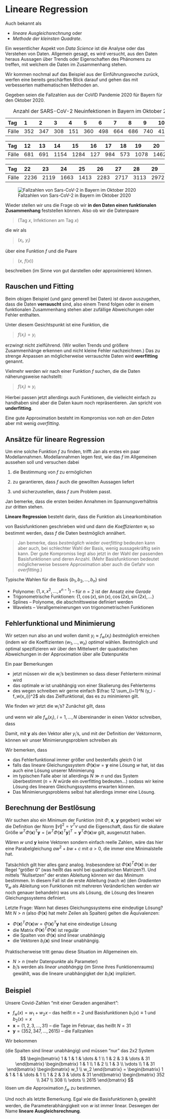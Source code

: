 # Lineare Regression {#sec-lineare-regression}

Auch bekannt als

 * *lineare Ausgleichsrechnung* oder
 * *Methode der kleinsten Quadrate*.

Ein wesentlicher Aspekt von *Data Science* ist die Analyse oder das
Verstehen von Daten. Allgemein gesagt, es wird versucht, aus den Daten
heraus Aussagen über Trends oder Eigenschaften des Phänomens zu treffen,
mit welchem die Daten im Zusammenhang stehen.

Wir kommen nochmal auf das Beispiel aus der Einf&uuml;hrungswoche zur&uuml;ck, werfen eine bereits gesch&auml;rften Blick darauf und gehen das mit verbesserten mathematischen Methoden an.

Gegeben seien die Fallzahlen aus der CoVID Pandemie 2020 f&uuml;r Bayern f&uuml;r den Oktober 2020.

::: footnotesize
::: {#tab:covid-cases}
  Tag        1      2      3      4      5      6      7      8      9      10     11
  ---------- ------ ------ ------ ------ ------ ------ ------ ------ ------ ------ ------
  Fälle      352    347    308    151    360    498    664    686    740    418    320

  : Anzahl der SARS-CoV-2 Neuinfektionen in Bayern im Oktober 2020.
:::

  Tag        12     13     14      15      16     17     18     19      20      21
  ---------- ------ ------ ------- ------- ------ ------ ------ ------- ------- -------
  Fälle      681    691    1154    1284    127    984    573    1078    1462    2239

  Tag        22      23      24      25      26      27      28      29      30      31
  ---------- ------- ------- ------- ------- ------- ------- ------- ------- ------- -------
  Fälle      2236    2119    1663    1413    2283    2717    3113    2972    3136    2615
                                                                                     
:::

![Fallzahlen von Sars-CoV-2 in Bayern im Oktober
2020](bilder/02-cases.png){#fig:cases width=".8\\textwidth"}

Wieder stellen wir uns die Frage ob wir **in den Daten einen funktionalen
Zusammenhang** feststellen können. Also ob wir die Datenpaare

> (Tag $x$, Infektionen am Tag $x$)

die wir als 

> ($x_i$, $y_i$)


über eine Funktion $f$ und die Paare

> ($x$, $f(x)$)

beschreiben (im Sinne von gut darstellen oder approximieren) können.

## Rauschen und Fitting

Beim obigen Beispiel (und ganz generell bei Daten) ist davon auszugehen, dass die Daten **verrauscht** sind, also einem Trend folgen oder in einem funktionalen Zusammenhang stehen aber zuf&auml;llige Abweichungen oder Fehler enthalten.

Unter diesem Gesichtspunkt ist eine Funktion, die 

> $f(x_i)=y_i$

erzwingt nicht zielführend. (Wir wollen Trends und gr&ouml;&szlig;ere Zusammenhänge erkennen und nicht kleine Fehler nachzeichnen.) Das zu strenge Anpassen an m&ouml;glicherweise verrauschte Daten wird **overfitting** genannt.

Vielmehr werden wir nach einer Funktion $f$ suchen, die die Daten n&auml;herungsweise nachstellt: 

> $f(x_i)\approx y_i$

Hierbei passen jetzt allerdings auch Funktionen, die vielleicht einfach zu handhaben sind aber die Daten kaum noch repr&auml;sentieren. Jan spricht von **underfitting**.

Eine gute Approximation besteht im Kompromiss von *nah an den Daten* aber mit wenig *overfitting*.

## Ans&auml;tze f&uuml;r lineare Regression

Um eine solche Funktion $f$ zu finden, trifft Jan als erstes ein paar
Modellannahmen. Modellannahmen legen fest, wie das $f$ im Allgemeinen
aussehen soll und versuchen dabei

1.  die Bestimmung von $f$ zu ermöglichen

2.  zu garantieren, dass $f$ auch die gewollten Aussagen liefert

3.  und sicherzustellen, dass $f$ zum Problem passt.

Jan bemerke, dass die ersten beiden Annahmen im Spannungsverhältnis zur
dritten stehen.

**Lineare Regression** besteht darin, dass die Funktion als Linearkombination

\begin{equation*}
f_w(x) = \sum_{j=1}^n w_j b_j(x)
\end{equation*}

von Basisfunktionen geschrieben wird und dann die *Koeffizienten* $w_i$ so bestimmt werden, dass $f$ die Daten bestmöglich ann&auml;hert. 

> Jan bemerke, dass *bestmöglich* wieder *overfitting* bedeuten kann aber auch, bei schlechter Wahl der Basis, wenig aussagekr&auml;ftig sein kann. Der gute Kompromiss liegt also jetzt in der Wahl der passenden Basisfunktionen und deren Anzahl. (Mehr Basisfunktionen bedeutet m&ouml;glicherweise bessere Approximation aber auch die Gefahr von *overfitting*.)

Typische Wahlen f&uuml;r die Basis $\{b_1, b_2, \dotsc, b_n\}$ sind

 * Polynome: $\{1, x, x^2, \dotsc, x^{n-1}\}$ -- f&uuml;r $n=2$ ist der Ansatz *eine Gerade*
 * Trigonometrische Funktionen: $\{1, \cos(x), \sin(x), \cos(2x), \sin(2x), \dotsc\}$
 * Splines -- Polynome, die abschnittsweise definiert werden
 * Wavelets -- Verallgemeinerungen von trigonometrischen Funktionen

## Fehlerfunktional und Minimierung {#sec-linreg-minimierung}

Wir setzen nun also an
\begin{equation*}
f_w(x) = \sum_{j=1}^nw_j b_j (x)
\end{equation*}
und wollen damit $y_i \approx f_w(x_i)$ *bestmöglich* erreichen (indem wir die Koeffizienten $(w_1, \dotsc, w_n)$ *optimal* w&auml;hlen. Bestmöglich und optimal spezifizieren wir &uuml;ber den Mittelwert der quadratischen Abweichungen in der Approximation &uuml;ber alle Datenpunkte
\begin{equation*}
\frac{1}{N}\sum_{i=1}^N (y_i - f_w(x_i))^2
\end{equation*}

Ein paar Bemerkungen

 * jetzt m&uuml;ssen wir die $w_i$'s bestimmen so dass dieser Fehlerterm minimal wird
 * das optimale $w$ ist unabh&auml;ngig von einer Skalierung des Fehlerterms
 * des wegen schreiben wir gerne einfach $\frac 12 \sum_{i=1}^N (y_i - f_w(x_i))^2$ als das Zielfunktional, das es zu minimieren gilt.

Wie finden wir jetzt die $w_i$'s? Zun&auml;chst gilt, dass 
\begin{equation*}
f_w(x_i) = \sum_{i=j}^n w_j b_j(x_i) = 
\begin{bmatrix}
b_1(x_i) & b_2(x_i) & \dots & b_n(x_i)
\end{bmatrix}
\begin{bmatrix}
w_1 \\ w_2 \\ \vdots \\ w_n
\end{bmatrix}
\end{equation*}

und wenn wir alle $f_w(x_i)$, $i=1,\dotsc,N$ &uuml;bereinander in einen Vektor schreiben, dass

\begin{equation*}
f_w(\mathbf x) := 
\begin{bmatrix}
f_w(x_1) \\ \vdots \\ f_w(x_N)
\end{bmatrix}
=
\begin{bmatrix}
b_1(x_1) & \dots & b_n(x_1) \\
\vdots & \ddots & \vdots \\
b_1(x_N) & \dots & b_n(x_N)
\end{bmatrix}
\begin{bmatrix}
w_1 \\ \vdots \\ w_n
\end{bmatrix}
=: \Phi(\mathbf x) w
\end{equation*}

Damit, mit $\mathbf y$ als den Vektor aller $y_i$'s, und mit der Definition der Vektornorm, k&ouml;nnen wir unser Minimierungsproblem schreiben als
\begin{equation*}
\frac 12  \sum_{i=1}^N (y_i - f_w(x_i))^2 = \frac 12 \| \mathbf y - \Phi (\mathbf x) w\|^2 \to \min.
\end{equation*}

Wir bemerken, dass

 * das Fehlerfunktional immer gr&ouml;&szlig;er und bestenfalls gleich 0 ist
 * falls das lineare Gleichungssystem $\Phi (\mathbf x)w = \mathbf y$ eine L&ouml;sung $w$ hat, ist das auch eine L&ouml;sung unserer Minimierung
 * im typischen Falle aber ist allerdings $N\gg n$ und das System &uuml;berbestimmt ($n=N$ w&uuml;rde ein overfitting bedeuten...) sodass wir keine L&ouml;sung des linearen Gleichungssystems erwarten k&ouml;nnen.
 * Das Minimierungsproblems selbst hat allerdings immer eine L&ouml;sung. 

## Berechnung der Bestl&ouml;sung

Wir suchen also ein Minimum der Funktion (mit $\Phi$, $\mathbf x$, $\mathbf y$ gegeben)
\begin{equation*}
\begin{split}
w \mapsto \frac 12 \|\mathbf y - \Phi(\mathbf x)w \|^2 &= \frac 12 (\mathbf y - \Phi(\mathbf x)w)^T(\mathbf y - \Phi(\mathbf x)w)  \\ 
&= \frac 12 [\mathbf y^T\mathbf y - \mathbf y^T \Phi(\mathbf x)w - w^T \Phi(\mathbf x)^T\mathbf y  + w^T \Phi(\mathbf x)^T\Phi(\mathbf x)w] \\
&= \frac 12 [\mathbf y^T\mathbf y -2 w^T \Phi(\mathbf x)^T\mathbf y  + w^T \Phi(\mathbf x)^T\Phi(\mathbf x)w] 
\end{split}
\end{equation*}
wobei wir die Definition der Norm $\|v\|^2 = v^Tv$ und die Eigenschaft, dass f&uuml;r die skalare Gr&ouml;&szlig;e $w^T \Phi(\mathbf x)^T\mathbf y = [w^T \Phi(\mathbf x)^T\mathbf y]^T = \mathbf y^T \Phi(\mathbf x)w$ gilt, ausgenutzt haben.

W&auml;ren $w$ und $\mathbf y$ keine Vektoren sondern einfach reelle Zahlen, w&auml;re das hier eine Parabelgleichung $aw^2 + bw + c$ mit $a>0$, die immer eine Minimalstelle hat.

Tats&auml;chlich gilt hier alles ganz analog. Insbesondere ist $\Phi(\mathbf x)^T\Phi(\mathbf x)$ in der Regel "gr&ouml;&szlig;er 0" (was hei&szlig;t das wohl bei quadratischen Matrizen?). Und mittels "Nullsetzen" der ersten Ableitung k&ouml;nnen wir das Minimum bestimmen. In diesem Fall ist die erste Ableitung (nach $w$)
\begin{equation*}
\nabla_w (\frac 12 \|\mathbf y - \Phi(\mathbf x) \|^2) = \Phi(\mathbf x)^T\Phi(\mathbf x)w - \Phi(\mathbf x)^T\mathbf y,
\end{equation*}
(den *Gradienten* $\nabla_w$ als Ableitung von Funktionen mit mehreren Ver&auml;nderlichen werden wir noch genauer behandeln)
was uns als L&ouml;sung, die L&ouml;sung des linearen Gleichungssystems 
\begin{equation*}
\Phi(\mathbf x)^T\Phi(\mathbf x)w = \Phi(\mathbf x)^T\mathbf y
\end{equation*}
definiert. 

Letzte Frage: Wann hat dieses Gleichungssystems eine eindeutige L&ouml;sung? Mit $N>n$ (also $\Phi(\mathbf x)$ hat mehr Zeilen als Spalten) gelten die &Auml;quivalenzen:

* $\Phi(\mathbf x)^T\Phi(\mathbf x)w = \Phi(\mathbf x)^T\mathbf y$ hat eine eindeutige L&ouml;sung
* die Matrix $\Phi(\mathbf x)^T\Phi(\mathbf x)$ ist regul&auml;r
* die Spalten von $\Phi(\mathbf x)$ sind linear unabh&auml;ngig
* die Vektoren $b_i(\mathbf x)$ sind linear unabh&auml;ngig.

Praktischerweise tritt genau diese Situation im Allgemeinen ein. 

 * $N>n$ (mehr Datenpunkte als Parameter)
 * $b_i$'s werden als *linear unabh&auml;ngig* (im Sinne ihres Funktionenraums) gewählt, was die lineare unabh&auml;ngigket der $b_i(\mathbf x)$ impliziert.

## Beispiel

Unsere Covid-Zahlen "mit einer Geraden angen&auml;hert":

 * $f_w(x) = w_1 + w_2 x$ -- das hei&szlig;t $n=2$ und Basisfunktionen $b_1(x)\equiv 1$ und $b_2(x) = x$ 
 * $\mathbf x = (1,2,3, \dots, 31)$ -- die Tage im Februar, das hei&szlig;t $N=31$
 * $\mathbf y = (352, 347, \dots, 2615)$ -- die Fallzahlen

Wir bekommen

\begin{equation*}
\Phi(\mathbf x) = 
\begin{bmatrix}
1 & 1 \\ 1 & 2 \\ 1 & 3 \\ \vdots & \vdots \\ 1 & 31
\end{bmatrix}
\end{equation*}
(die Spalten sind linear unabh&auml;ngig) und m&uuml;ssen "nur" das 2x2 System
$$
\begin{bmatrix}
1 & 1 & 1 & \dots & 1 \\ 1 & 2 & 3 & \dots & 31
\end{bmatrix}
\begin{bmatrix}
1 & 1 \\ 1 & 2 \\ 1 & 3 \\ \vdots \\ 1 & 31
\end{bmatrix}
\begin{bmatrix}
w_1 \\ w_2
\end{bmatrix}
=
\begin{bmatrix}
1 & 1 & 1 & \dots & 1 \\ 1 & 2 & 3 & \dots & 31
\end{bmatrix} 
\begin{bmatrix}
352 \\  347 \\ 308 \\ \vdots \\ 2615
\end{bmatrix} 
$$
l&ouml;sen um die Approximation $f_w$ zu bestimmen.

Und noch als letzte Bemerkung. Egal wie die Basisfunktionen $b_i$ gewählt werden, die Parameterabh&auml;ngigkeit von $w$ ist immer linear. Deswegen der Name **lineare Ausgleichsrechnung**.
